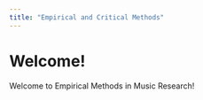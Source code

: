 ```yaml
---
title: "Empirical and Critical Methods"
---
```


# Welcome! 

Welcome to Empirical Methods in Music Research!
